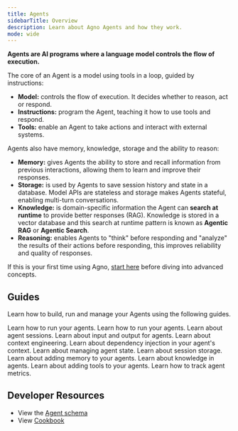 ```yaml
---
title: Agents
sidebarTitle: Overview
description: Learn about Agno Agents and how they work.
mode: wide
---
```


**Agents are AI programs where a language model controls the flow of execution.**

The core of an Agent is a model using tools in a loop, guided by instructions:

- **Model:** controls the flow of execution. It decides whether to reason, act or respond.
- **Instructions:** program the Agent, teaching it how to use tools and respond.
- **Tools:** enable an Agent to take actions and interact with external systems.

Agents also have memory, knowledge, storage and the ability to reason:

- **Memory:** gives Agents the ability to store and recall information from previous interactions, allowing them to learn and improve their responses.
- **Storage:** is used by Agents to save session history and state in a database. Model APIs are stateless and storage makes Agents stateful, enabling multi-turn conversations.
- **Knowledge:** is domain-specific information the Agent can **search at runtime** to provide better responses (RAG). Knowledge is stored in a vector database and this search at runtime pattern is known as **Agentic RAG** or **Agentic Search**.
- **Reasoning:** enables Agents to "think" before responding and "analyze" the results of their actions before responding, this improves reliability and quality of responses.

<Tip>

If this is your first time using Agno, [start here](/introduction/quickstart) before diving into advanced concepts.

</Tip>

## Guides

Learn how to build, run and manage your Agents using the following guides.

<CardGroup cols={2}>
  <Card
    title="Building Agents"
    icon="wrench"
    iconType="duotone"
    href="/concepts/agents/building-agents"
  >
    Learn how to run your agents.
  </Card>
  <Card
    title="Running Agents"
    icon="user-robot"
    iconType="duotone"
    href="/concepts/agents/running-agents"
  >
    Learn how to run your agents.
  </Card>
  <Card
    title="Agent Sessions"
    icon="comments"
    iconType="duotone"
    href="/concepts/agents/sessions"
  >
    Learn about agent sessions.
  </Card>
  <Card
    title="Input & Output"
    icon="fire"
    iconType="duotone"
    href="/concepts/agents/input-output"
  >
    Learn about input and output for agents.
  </Card>
  <Card
    title="Context Engineering"
    icon="file-lines"
    iconType="duotone"
    href="/concepts/agents/context"
  >
    Learn about context engineering.
  </Card>
  <Card
    title="Dependencies"
    icon="brackets-curly"
    iconType="duotone"
    href="/concepts/agents/dependencies"
  >
    Learn about dependency injection in your agent's context.
  </Card>
  <Card
    title="Agent State"
    icon="crystal-ball"
    iconType="duotone"
    href="/concepts/agents/state"
  >
    Learn about managing agent state.
  </Card>
  <Card
    title="Agent Storage"
    icon="database"
    iconType="duotone"
    href="/concepts/agents/storage"
  >
    Learn about session storage.
  </Card>
  <Card
    title="Memory"
    icon="head-side-brain"
    iconType="duotone"
    href="/concepts/agents/memory"
  >
    Learn about adding memory to your agents.
  </Card>
  <Card
    title="Knowledge"
    icon="books"
    iconType="duotone"
    href="/concepts/agents/knowledge"
  >
    Learn about knowledge in agents.
  </Card>
  <Card
    title="Tools"
    icon="wrench"
    iconType="duotone"
    href="/concepts/agents/tools"
  >
    Learn about adding tools to your agents.
  </Card>
  <Card
    title="Agent Metrics"
    icon="chart-line"
    iconType="duotone"
    href="/concepts/agents/metrics"
  >
    Learn how to track agent metrics.
  </Card>
</CardGroup>

## Developer Resources

- View the [Agent schema](/reference/agents/agent)
- View [Cookbook](https://github.com/agno-agi/agno/tree/main/cookbook/agents/README.md)

